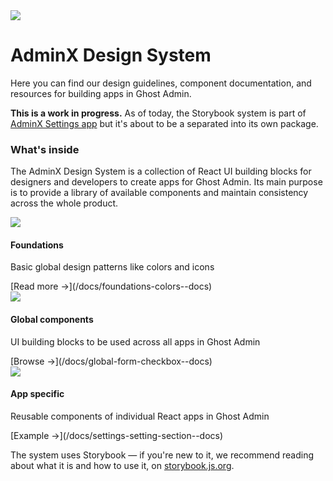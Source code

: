 
<Meta title="Welcome" />

<div className="sb-doc">

<img src={WelcomeImage} className='main-image' />

# AdminX Design System

<p className='excerpt'>Here you can find our design guidelines, component documentation, and resources for building apps in Ghost Admin.</p>

<div className="highlight purple"><strong>This is a work in progress.</strong> As of today, the Storybook system is part of <a href="https://github.com/TryGhost/Ghost/tree/main/apps/admin-x-settings">AdminX Settings app</a> but it's about to be a separated into its own package.</div>

### What's inside

The AdminX Design System is a collection of React UI building blocks for designers and developers to create apps for Ghost Admin. Its main purpose is to provide a library of available components and maintain consistency across the whole product.

<section className="main-structure-container">
    <div>
        <img src={CircleMenu} className="icon green" />
        <h4>Foundations</h4>
        <p>Basic global design patterns like colors and icons</p>
        [Read more &rarr;](/docs/foundations-colors--docs)
    </div>
    <div>
        <img src={BlocksIcon} className="icon purple" />
        <h4>Global components</h4>
        <p>UI building blocks to be used across all apps in Ghost Admin</p>
        [Browse &rarr;](/docs/global-form-checkbox--docs)
    </div>
    <div>
        <img src={AppsIcon} className="icon pink" />
        <h4>App specific</h4>
        <p>Reusable components of individual React apps in Ghost Admin</p>
        [Example &rarr;](/docs/settings-setting-section--docs)
    </div>
</section>

The system uses Storybook — if you're new to it, we recommend reading about what it is and how to use it, on [storybook.js.org](https://storybook.js.org).

<br/><br/>


</div>